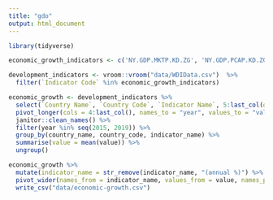 ```yaml
---
title: "gdo"
output: html_document
---
```


```r
library(tidyverse)
```

```r
economic_growth_indicators <- c('NY.GDP.MKTP.KD.ZG', 'NY.GDP.PCAP.KD.ZG')

development_indicators <- vroom::vroom("data/WDIData.csv")  %>% 
  filter(`Indicator Code` %in% economic_growth_indicators)

economic_growth <- development_indicators %>% 
  select(`Country Name`, `Country Code`, `Indicator Name`, 5:last_col(offset = 1)) %>% 
  pivot_longer(cols = 4:last_col(), names_to = "year", values_to = "value", names_transform = list(year = as.numeric)) %>% 
  janitor::clean_names() %>% 
  filter(year %in% seq(2015, 2019)) %>% 
  group_by(country_name, country_code, indicator_name) %>% 
  summarise(value = mean(value)) %>% 
  ungroup()

economic_growth %>% 
  mutate(indicator_name = str_remove(indicator_name, "(annual %)") %>% str_remove("\\(\\)")) %>% 
  pivot_wider(names_from = indicator_name, values_from = value, names_prefix = '5-year average ') %>% 
  write_csv("data/economic-growth.csv")
  

```



